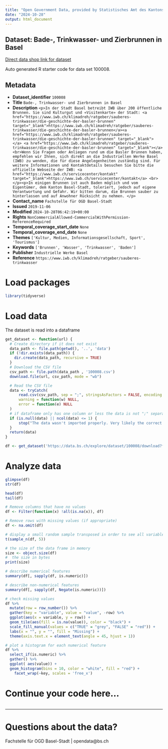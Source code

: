 ```yaml
---
title: "Open Government Data, provided by Statistisches Amt des Kantons Basel-Stadt - Fachstelle OGD"
date: "2024-10-28"
output: html_document
---
```


## Dataset: Bade-, Trinkwasser- und Zierbrunnen in Basel

[Direct data shop link for dataset](https://data.bs.ch/explore/dataset/100008)

Auto generated R starter code for data set 100008.

## Metadata

- **Dataset_identifier** `100008`
- **Title** `Bade-, Trinkwasser- und Zierbrunnen in Basel`
- **Description** `<p>In der Stadt Basel betreibt IWB über 200 öffentliche Brunnen. Sie sind Kulturgut und «Visitenkarte» der Stadt: <a href="https://www.iwb.ch/klimadreh/ratgeber/sauberes-trinkwasser/die-geschichte-der-basler-brunnen" target="_blank">https://www.iwb.ch/klimadreh/ratgeber/sauberes-trinkwasser/die-geschichte-der-basler-brunnen</a><a href="https://www.iwb.ch/klimadreh/ratgeber/sauberes-trinkwasser/die-geschichte-der-basler-brunnen" target="_blank"></a> <a href="https://www.iwb.ch/klimadreh/ratgeber/sauberes-trinkwasser/die-geschichte-der-basler-brunnen" target="_blank"></a><br>Wenn Sie Fragen oder Anliegen rund um die Basler Brunnen haben, empfehlen wir Ihnen, sich direkt an die Industriellen Werke Basel (IWB) zu wenden, die für diese Angelegenheiten zuständig sind. Für weitere Informationen und Kontaktdetails besuchen Sie bitte die offizielle Webseite der IWB: <a href="https://www.iwb.ch/servicecenter/kontakt" target="_blank">https://www.iwb.ch/servicecenter/kontakt</a> <br></p><p>In einigen Brunnen ist auch Baden möglich und vom Eigentümer, dem Kanton Basel-Stadt, toleriert, jedoch auf eigene Verantwortung und Gefahr. Wir bitten darum, die Brunnen sauber zu hinterlassen und auf Anwohner Rücksicht zu nehmen. </p>`
- **Contact_name** `Fachstelle für OGD Basel-Stadt`
- **Issued** `2019-11-06`
- **Modified** `2024-10-28T06:42:19+00:00`
- **Rights** `NonCommercialAllowed-CommercialWithPermission-ReferenceRequired`
- **Temporal_coverage_start_date** `None`
- **Temporal_coverage_end_date** `None`
- **Themes** `['Kultur, Medien, Informationsgesellschaft, Sport', 'Tourismus']`
- **Keywords** `['Brunnen', 'Wasser', 'Trinkwasser', 'Baden']`
- **Publisher** `Industrielle Werke Basel`
- **Reference** `https://www.iwb.ch/klimadreh/ratgeber/sauberes-trinkwasser`


# Load packages

```r

library(tidyverse)
```

# Load data

The dataset is read into a dataframe

```r
get_dataset <- function(url) {
  # Create directory if it does not exist
  data_path <- file.path(getwd(), '..', 'data')
  if (!dir.exists(data_path)) {
    dir.create(data_path, recursive = TRUE)
  }
  # Download the CSV file
  csv_path <- file.path(data_path , '100008.csv')
  download.file(url, csv_path, mode = "wb")

  # Read the CSV file
  data <- tryCatch(
      read.csv(csv_path, sep = ";", stringsAsFactors = FALSE, encoding = "UTF-8"),
      warning = function(w) NULL,
      error = function(e) NULL
  )
  # if dataframe only has one column or less the data is not ";" separated
  if (is.null(data) || ncol(data) <= 1) {
      stop("The data wasn't imported properly. Very likely the correct separator couldn't be found.\nPlease check the dataset manually and adjust the code.")
  }
  return(data)
}
```

```r

df <- get_dataset('https://data.bs.ch/explore/dataset/100008/download?format=csv&timezone=Europe%2FZurich')

```

# Analyze data

```r

glimpse(df)
str(df)

head(df)
tail(df)

```

```r
# Remove columns that have no values
df <- Filter(function(x) !all(is.na(x)), df)

# Remove rows with missing values (if appropriate)
df <- na.omit(df)
```

```r
# display a small random sample transposed in order to see all variables
t(sample_n(df, 5))
```

```r
# the size of the data frame in memory
size <- object.size(df)
#  the size in bytes
print(size)
```

```r
# describe numerical features
summary(df[, sapply(df, is.numeric)])
```

```r
# describe non-numerical features
summary(df[, sapply(df, Negate(is.numeric))])
```

```r
# check missing values
df %>%
  mutate(row = row_number()) %>%
  gather(key = "variable", value = "value", -row) %>%
  ggplot(aes(x = variable, y = row)) +
  geom_tile(aes(fill = is.na(value)), color = "black") +
  scale_fill_manual(values = c("TRUE" = "grey", "FALSE" = "red")) +
  labs(x = "", y = "", fill = "Missing") +
  theme(axis.text.x = element_text(angle = 45, hjust = 1))
```

```r
# plot a histogram for each numerical feature
df %>%
  select_if(is.numeric) %>%
  gather() %>%
  ggplot( aes(value)) +
  geom_histogram(bins = 10, color = "white", fill = "red") +
    facet_wrap(~key, scales = 'free_x')
```

# Continue your code here...

```r

```
------------------------------------------------------------------------

# Questions about the data?

Fachstelle für OGD Basel-Stadt | opendata@bs.ch

